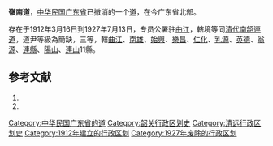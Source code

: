 '''嶺南道'''，[[中华民国|中华民国]][[廣東省_(中華民國)|广东省]]已撤消的一个[[道_(行政区划)|道]]，在今广东省北部。

存在于1912年3月16日到1927年7月13日，专员公署驻[[曲江县|曲江]]，轄境等同[[清代|清代]][[南韶連道|南韶連道]]，道尹等級為簡缺，三等，轄[[曲江县|曲江]]、[[南雄县|南雄]]、[[始兴县|始興]]、[[樂昌縣_(廣東)|樂昌]]、[[仁化县|仁化]]、[[乳源县|乳源]]、[[英德县|英德]]、[[翁源县|翁源]]、[[连县|連縣]]、[[阳山县|陽山]]、[[连山县|連山]]11縣。

== 参考文献 ==
# {{Cite book | author = 戴均良等 | title = 《中国古今地名大词典》 | location = 上海 | publisher = 上海辞书出版社 | date = 2005 | language = zh-hans }}
# {{Cite book | author = 史为乐 | title = 《中华人民共和国政区沿革（1949-2002）》 | location = 北京 | publisher = 人民出版社 | date = 2006 | language = zh-hans }}

{{北洋政府行政區劃}}
{{广东省历史二级政区|nocat}}
[[Category:中华民国广东省的道|Category:中华民国广东省的道]]
[[Category:韶关行政区划史|Category:韶关行政区划史]]
[[Category:清远行政区划史|Category:清远行政区划史]]
[[Category:1912年建立的行政区划|Category:1912年建立的行政区划]]
[[Category:1927年废除的行政区划|Category:1927年废除的行政区划]]